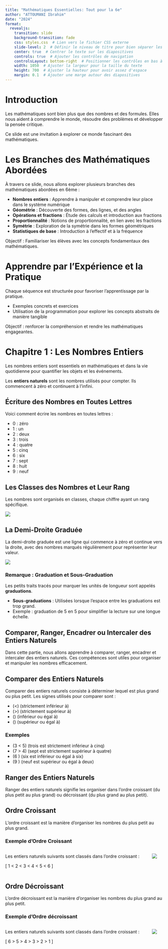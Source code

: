 ```yaml
---
title: "Mathématiques Essentielles: Tout pour la 6e"
author: "ATTOUMANI Ibrahim"
date: "2024"
format: 
  revealjs:
    transition: slide
    background-transition: fade
    css: styles.css  # Lien vers le fichier CSS externe
    slide-level: 2  # Définir le niveau de titre pour bien séparer les sections
    center: true  # Centrer le texte sur les diapositives
    controls: true  # Ajouter les contrôles de navigation
    controlsLayout: bottom-right  # Positionner les contrôles en bas à droite
    width: 1050  # Ajuster la largeur pour la taille du texte
    height: 700  # Ajuster la hauteur pour avoir assez d'espace
    margin: 0.1  # Ajouter une marge autour des diapositives
---
```


# Introduction

Les mathématiques sont bien plus que des nombres et des formules. Elles nous aident à comprendre le monde, résoudre des problèmes et développer la pensée critique.

Ce slide est une invitation à explorer ce monde fascinant des mathématiques.


# Les Branches des Mathématiques Abordées

À travers ce slide, nous allons explorer plusieurs branches des mathématiques abordées en 6ème :

- **Nombres entiers** : Apprendre à manipuler et comprendre leur place dans le système numérique
- **Géométrie** : Découverte des formes, des lignes, et des angles
- **Opérations et fractions** : Étude des calculs et introduction aux fractions
- **Proportionnalité** : Notions de proportionnalité, en lien avec les fractions
- **Symétrie** : Exploration de la symétrie dans les formes géométriques
- **Statistiques de base** : Introduction à l'effectif et à la fréquence

Objectif : Familiariser les élèves avec les concepts fondamentaux des mathématiques.


# Apprendre par l'Expérience et la Pratique

Chaque séquence est structurée pour favoriser l’apprentissage par la pratique.

- Exemples concrets et exercices
- Utilisation de la programmation pour explorer les concepts abstraits de manière tangible

Objectif : renforcer la compréhension et rendre les mathématiques engageantes.


# Chapitre 1 : Les Nombres Entiers

Les nombres entiers sont essentiels en mathématiques et dans la vie quotidienne pour quantifier les objets et les événements.

Les **entiers naturels** sont les nombres utilisés pour compter. Ils commencent à zéro et continuent à l'infini.


## Écriture des Nombres en Toutes Lettres

Voici comment écrire les nombres en toutes lettres :

- 0 : zéro
- 1 : un
- 2 : deux
- 3 : trois
- 4 : quatre
- 5 : cinq
- 6 : six
- 7 : sept
- 8 : huit
- 9 : neuf


## Les Classes des Nombres et Leur Rang

Les nombres sont organisés en classes, chaque chiffre ayant un rang spécifique.

![](rang_nombres.png)


## La Demi-Droite Graduée

La demi-droite graduée est une ligne qui commence à zéro et continue vers la droite, avec des nombres marqués régulièrement pour représenter leur valeur.

![](droite_graduee.png)


### Remarque : Graduation et Sous-Graduation

Les petits traits tracés pour marquer les unités de longueur sont appelés **graduations**.

- **Sous-graduations** : Utilisées lorsque l'espace entre les graduations est trop grand. 
- Exemple : graduation de 5 en 5 pour simplifier la lecture sur une longue échelle.


## Comparer, Ranger, Encadrer ou Intercaler des Entiers Naturels

Dans cette partie, nous allons apprendre à comparer, ranger, encadrer et intercaler des entiers naturels. Ces compétences sont utiles pour organiser et manipuler les nombres efficacement.


## Comparer des Entiers Naturels

Comparer des entiers naturels consiste à déterminer lequel est plus grand ou plus petit. Les signes utilisés pour comparer sont : 

- \(<\) (strictement inférieur à)
- \(>\) (strictement supérieur à)
- \(\leq\) (inférieur ou égal à)
- \(\geq\) (supérieur ou égal à)

### Exemples

- \(3 < 5\) (trois est strictement inférieur à cinq)
- \(7 > 4\) (sept est strictement supérieur à quatre)
- \(6 \leq 6\) (six est inférieur ou égal à six)
- \(9 \geq 2\) (neuf est supérieur ou égal à deux)


## Ranger des Entiers Naturels

Ranger des entiers naturels signifie les organiser dans l'ordre croissant (du plus petit au plus grand) ou décroissant (du plus grand au plus petit).

## Ordre Croissant

L'ordre croissant est la manière d'organiser les nombres du plus petit au plus grand.

### Exemple d'Ordre Croissant
::: {.columns}
::: {.column}
Les entiers naturels suivants sont classés dans l'ordre croissant :

\[
1 < 2 < 3 < 4 < 5 < 6
\]
::: 
::: {.column}
![](ordre_croissant.png)
::: 
::: 

## Ordre Décroissant

L'ordre décroissant est la manière d'organiser les nombres du plus grand au plus petit.

### Exemple d'Ordre décroissant
::: {.columns}
::: {.column}
Les entiers naturels suivants sont classés dans l'ordre croissant :

\[
6 > 5 > 4 > 3 > 2 > 1
\]
::: 
::: {.column}
![](ordre_decroissant.png)
::: 
::: 


